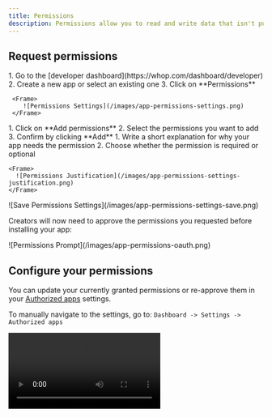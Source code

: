 ```yaml
---
title: Permissions
description: Permissions allow you to read and write data that isn't publicly available
---
```


## Request permissions

<Steps>
  <Step title="Go to your app's permissions settings">
    1. Go to the [developer dashboard](https://whop.com/dashboard/developer)
    2. Create a new app or select an existing one
    3. Click on **Permissions** 

	 <Frame>
		![Permissions Settings](/images/app-permissions-settings.png)
	 </Frame>
  </Step>

  <Step title="Add permissions">
    1. Click on **Add permissions**
    2. Select the permissions you want to add
	 3. Confirm by clicking **Add**
  </Step>

  <Step title="Configure each permission">
	 1. Write a short explanation for why your app needs the permission
	 2. Choose whether the permission is required or optional

    <Frame>
      ![Permissions Justification](/images/app-permissions-settings-justification.png)
    </Frame>
  </Step>

  <Step title="Save your permissions">
    <Frame>
      ![Save Permissions Settings](/images/app-permissions-settings-save.png)
    </Frame>
  </Step>
</Steps>

Creators will now need to approve the permissions you requested before installing your app:
<Frame>
	![Permissions Prompt](/images/app-permissions-oauth.png)
</Frame>

## Configure your permissions

You can update your currently granted permissions or re-approve them in your [Authorized apps](https://whop.com/dashboard/settings/authorized-apps) settings.

To manually navigate to the settings, go to: `Dashboard -> Settings -> Authorized apps`

<video controls className="rounded-xl" src="/how-to-videos/configure-app-permissions.mp4" />

## Configure your SDK

Update your `SDK` configuration by removing the `onBehalfOfUserId` and `companyId` properties.

```js lib/whop-sdk.ts
import { WhopServerSdk } from "@whop/api";

export const whopSdk = WhopServerSdk({
	// Add your app id here - this is required.
	// You can get this from the Whop dashboard after creating an app section.
	appId: process.env.NEXT_PUBLIC_WHOP_APP_ID ?? "fallback",

	// Add your app api key here - this is required.
	// You can get this from the Whop dashboard after creating an app section.
	appApiKey: process.env.WHOP_API_KEY ?? "fallback",

	// This will make api requests on behalf of this user. // [!code --:5]
	// This is optional, however most api requests need to be made on behalf of a user.
	// You can create an agent user for your app, and use their userId here.
	// You can also apply a different userId later with the `withUser` function.
	onBehalfOfUserId: process.env.NEXT_PUBLIC_WHOP_AGENT_USER_ID,

	// This is the companyId that will be used for the api requests. // [!code --:5]
	// When making api requests that query or mutate data about a company, you need to specify the companyId.
	// This is optional, however if not specified certain requests will fail.
	// This can also be applied later with the `withCompany` function.
	companyId: process.env.NEXT_PUBLIC_WHOP_COMPANY_ID,
});
```

## Examples

### Get a member's email address

```ts
  const member = await whopSdk.companies.getMember({
    companyId: "biz_***",
    companyMemberId: "mber_***",
  });

  // Without member:basic:read
  // ^? null

  // With member:basic:read
  // ^? { user: { id: "user_***", email: null, ... }, ... }

  // With member:basic:read & member:email:read
  // ^? { user: { id: "user_***", email: "***@gmail.com", ... }, ... }
```

## FAQ

<AccordionGroup>
  <Accordion title="How many permissions can I request?">
    You can request as many permissions as you want.
  </Accordion>

  <Accordion title="How do I know which permissions I need?">
    You can find the required permissions for each SDK method documented in the [SDK reference](/sdk/installation).
	 <Frame>
		![SDK Reference Permissions](/images/sdk-reference-required-permissions.png)
	 </Frame>
  </Accordion>

  <Accordion title="Can I request additional permissions afterwards?">
    Yes. You can request additional permissions and the creator will be asked to re-approve them.

    <Note>
      Keep in mind that until the permissions are re-approved, API requests requiring the **newly requested** permissions will fail. Make sure to handle these errors gracefully in your code.
    </Note>

	 <Warning>
		When developing your app, make sure you re-approve the permissions yourself in your [Authorized apps](https://whop.com/dashboard/settings/authorized-apps) settings.
		
		See [Configure your permissions](/apps/permissions#configure-your-permissions) for more information.
	 </Warning>
  </Accordion>
</AccordionGroup>
